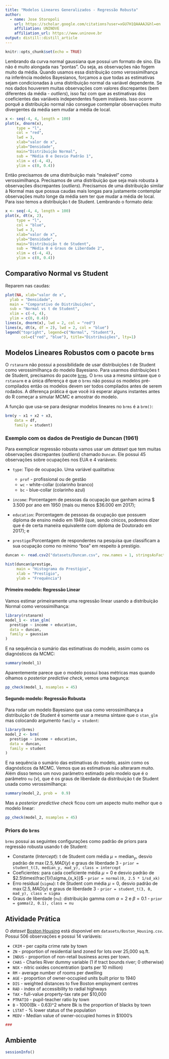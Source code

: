 ```yaml
---
title: "Modelos Lineares Generalizados - Regressão Robusta"
author:
  - name: Jose Storopoli
    url: https://scholar.google.com/citations?user=xGU7H1QAAAAJ&hl=en
    affiliation: UNINOVE
    affiliation_url: https://www.uninove.br
output: distill::distill_article
---
```


```r
knitr::opts_chunk$set(echo = TRUE)
```

<link rel="stylesheet" href="https://cdn.rawgit.com/jpswalsh/academicons/master/css/academicons.min.css"/>

Lembrando da curva normal gaussiana que possui um formato de sino. Ela não é muito alongada nas "pontas". Ou seja, as observações não fogem muito da média. Quando usamos essa distribuição como verossimilhança na inferência modelos Bayesianos, forçamos a que todas as estimativas sejam condicionadas à uma distribuição normal da variável dependente. Se nos dados houverem muitas observações com valores discrepantes (bem diferentes da média - *outliers*), isso faz com que as estimativas dos coeficientes das variáveis independentes fiquem instáveis. Isso ocorre porquê a distribuição normal não consegue contemplar observações muito divergentes da média sem mudar a média de local.

```r
x <- seq(-4, 4, length = 100)
plot(x, dnorm(x),
     type = "l",
     col = "red",
     lwd = 3,
     xlab="valor de x",
     ylab="Densidade",
     main="Distribuição Normal",
     sub = "Média 0 e Desvio Padrão 1",
     xlim = c(-4, 4),
     ylim = c(0, 0.4))
```

Então precisamos de uma distribuição mais "maleável" como verossimilhança. Precisamos de uma distribuição que seja mais robusta à observações discrepantes (*outliers*). Precisamos de uma distribuição similar à Normal mas que possua caudas mais longas para justamente contemplar observações muito longe da média sem ter que mudar a média de local. Para isso temos a distribuição t de Student. Lembrando o formato dela:

```r
x <- seq(-4, 4, length = 100)
plot(x, dt(x, 2),
     type = "l",
     col = "blue",
     lwd = 3,
     xlab="valor de x",
     ylab="Densidade",
     main="Distribuição t de Student",
     sub = "Média 0 e Graus de Liberdade 2",
     xlim = c(-4, 4),
     ylim = c(0, 0.4))
```

## Comparativo Normal vs Student

Reparem nas caudas:

```r
plot(NA, xlab="valor de x",
  ylab = "Densidade",
  main = "Comparativo de Distribuições",
  sub = "Normal vs t de Student",
  xlim = c(-4, 4),
  ylim = c(0, 0.4))
lines(x, dnorm(x), lwd = 2, col = "red")
lines(x, dt(x, df = 2), lwd = 2, col = "blue")
legend("topright", legend=c("Normal", "Student"),
       col=c("red", "blue"), title="Distribuições", lty=1)
```

## Modelos Lineares Robustos com o pacote `brms`

O `rstanarm` não possui a possibilidade de usar distribuições t de Student como verossimilhança do modelo Bayesiano. Para usarmos distribuições t de Student, precisamos do pacote [`brms`](https://paul-buerkner.github.io/brms/). O `brms` usa a mesma síntaxe que o `rstanarm` e a única diferença é que o `brms` não possui os modelos pré-compilados então os modelos devem ser todos compilados antes de serem rodados. A diferença prática é que você irá esperar alguns instantes antes do R começar a simular MCMC e amostrar do modelo.

A função que usa-se para designar modelos lineares no `brms` é a `brm()`:

``` .r
brm(y ~ x1 + x2 + x3,
    data = df,
    family = student)
```

### Exemplo com os dados de Prestígio de Duncan (1961)

Para exemplicar regressão robusta vamos usar um *dataset* que tem muitas observações discrepantes (*outliers*) chamado `Duncan`. Ele possui 45 observações sobre ocupações nos EUA e 4 variáveis:

-   `type`: Tipo de ocupação. Uma variável qualitativa:

    -   `prof` - profissional ou de gestão
    -   `wc` - white-collar (colarinho branco)
    -   `bc` - blue-collar (colarinho azul)

-   `income`: Porcentagem de pessoas da ocupação que ganham acima \$ 3.500 por ano em 1950 (mais ou menos \$36.000 em 2017);

-   `education`: Porcentagem de pessoas da ocupação que possuem diploma de ensino médio em 1949 (que, sendo cínicos, podemos dizer que é de certa maneira equivalente com diploma de Doutorado em 2017); e

-   `prestige`:Porcentagem de respondentes na pesquisa que classificam a sua ocupação como no mínimo "boa" em respeito à prestígio.

```r
duncan <- read.csv2("datasets/Duncan.csv", row.names = 1, stringsAsFactors = T)

hist(duncan$prestige,
     main = "Histograma do Prestígio",
     xlab = "Prestígio",
     ylab = "Frequência")
```

#### Primeiro modelo: Regressão Linear

Vamos estimar primeiramente uma regressão linear usando a distribuição Normal como verossimilhança:

```r
library(rstanarm)
model_1 <- stan_glm(
  prestige ~ income + education,
  data = duncan,
  family = gaussian
)
```

E na sequência o sumário das estimativas do modelo, assim como os diagnósticos da MCMC:

```r
summary(model_1)
```

Aparentemente parece que o modelo possui boas métricas mas quando olhamos o *posterior predictive check*, vemos uma bagunça:

```r
pp_check(model_1, nsamples = 45)
```

#### Segundo modelo: Regressão Robusta

Para rodar um modelo Bayesiano que usa como verossimilhança a distribuição t de Student é somente usar a mesma síntaxe que o `stan_glm` mas colocando argumento `family = student`:

```r
library(brms)
model_2 <- brm(
  prestige ~ income + education,
  data = duncan,
  family = student
)
```

E na sequência o sumário das estimativas do modelo, assim como os diagnósticos da MCMC. Vemos que as estimativas não alteraram muito. Além disso temos um novo parâmetro estimado pelo modelo que é o parâmetro `nu` ($\nu$), que é os graus de liberdade da distribuição t de Student usada como verossimilhança:

```r
summary(model_2, prob =  0.9)
```

Mas a *posterior predictive check* ficou com um aspecto muito melhor que o modelo linear:

```r
pp_check(model_2, nsamples = 45)
```

### Priors do `brms`

`brms` possui as seguintes configurações como padrão de priors para regressão robusta usando t de Student:

-   Constante (*Intercept*): t de Student com média $\mu = \text{median}_y$, desvio padrão de $\max(2.5, MAD(y)$ e graus de liberdade $3$ - `prior = student_t(3, median_y, mad_y), class = intercept`
-   Coeficientes: para cada coeficiente média $\mu = 0$ e desvio padrão de $2.5\times\frac{1}{\sigma_{x_k}}$ - `prior = normal(0, 2.5 * 1/sd_xk)`
-   Erro residual (`sigma`): t de Student com média $\mu = 0$, desvio padrão de $\max(2.5, MAD(y)$ e graus de liberdade $3$ - `prior = student_t(3, 0, mad_y), class = sigma`
-   Graus de liberdade (`nu`): distribuição gamma com $\alpha = 2$ e $\beta = 0.1$ - `prior = gamma(2, 0.1), class = nu`

## Atividade Prática

O *dataset* [Boston Housing](https://www.kaggle.com/altavish/boston-housing-dataset) está disponível em `datasets/Boston_Housing.csv`. Possui 506 observações e possui 14 variáveis:

-   `CRIM` - per capita crime rate by town
-   `ZN` - proportion of residential land zoned for lots over 25,000 sq.ft.
-   `INDUS` - proportion of non-retail business acres per town.
-   `CHAS` - Charles River dummy variable (1 if tract bounds river; 0 otherwise)
-   `NOX` - nitric oxides concentration (parts per 10 million)
-   `RM` - average number of rooms per dwelling
-   `AGE` - proportion of owner-occupied units built prior to 1940
-   `DIS` - weighted distances to five Boston employment centres
-   `RAD` - index of accessibility to radial highways
-   `TAX` - full-value property-tax rate per \$10,000
-   `PTRATIO` - pupil-teacher ratio by town
-   `B` - 1000(Bk - 0.63)\^2 where Bk is the proportion of blacks by town
-   `LSTAT` - % lower status of the population
-   `MEDV` - Median value of owner-occupied homes in \$1000's

```r
###
```

## Ambiente

```r
sessionInfo()
```
